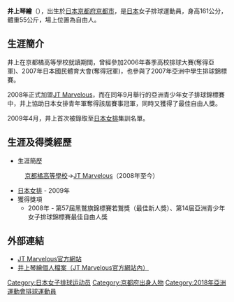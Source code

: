 {{volleyball player infobox
|fullname = 井上琴繪
|nickname = Kotoe（コトエ）
|image = 
|birth_date ={{birth_date_and_age|1990|02|15|mf=y}}
|birth_place = {{JPN}}[[京都府|京都府]][[京都市|京都市]]
|death_date =
|nationality = {{JPN}} 
|spike = 285厘米
|block = 275厘米
|height = {{height|m=1.61}}
|weight = {{weight|kg=55}}
|position = 自由人
|currentclub = [[JT吃驚仰天|JT Marvelous]]
|clubnumber = 
|nationalteam = {{JPN}}  
}}

{{japanese|japanese=井上琴絵|kana=いのうえ　ことえ|romaji=Inoue Kotoe}}

'''井上琴繪'''（{{bd|1990年|2月15日}}），出生於[[日本|日本]][[京都府|京都府]][[京都市|京都市]]，是[[日本|日本]]女子排球運動員，身高161公分，體重55公斤，場上位置為自由人。

==生涯簡介==
井上在京都橘高等學校就讀期間，曾經參加2006年春季高校排球大賽(奪得亞軍)、2007年日本國民體育大會(奪得冠軍)，也參與了2007年亞洲中學生排球錦標賽。

2008年正式加盟[[JT吃驚仰天|JT Marvelous]]，而在同年9月舉行的亞洲青少年女子排球錦標賽中，井上協助日本女排青年軍奪得該屆賽事冠軍，同時又獲得了最佳自由人獎。

2009年4月，井上首次被錄取至[[日本女排|日本女排]]集訓名單。

==生涯及得獎經歷==
*生涯簡歷
:[[京都橘高等學校|京都橘高等學校]]→[[JT吃驚仰天|JT Marvelous]]（2008年至今）
*[[日本女排|日本女排]] - 2009年
*獲得獎項
**2008年 - 第57屆黑鷲旗錦標賽若鷲獎（最佳新人獎）、第14屆亞洲青少年女子排球錦標賽最佳自由人獎

==外部連結==
*[http://www.jti.co.jp/knowledge/marvelous/index.html JT Marvelous官方網站]{{Wayback|url=http://www.jti.co.jp/knowledge/marvelous/index.html |date=20160715195241 }}
*[http://www.jti.co.jp/knowledge/marvelous/profile/inoue/index.html 井上琴繪個人檔案（JT Marvelous官方網站內）]{{Wayback|url=http://www.jti.co.jp/knowledge/marvelous/profile/inoue/index.html |date=20170909232732 }}
{{DEFAULTSORT:Inoue Kotoe}}
[[Category:日本女子排球运动员|Category:日本女子排球运动员]]
[[Category:京都府出身人物|Category:京都府出身人物]]
[[Category:2018年亞洲運動會排球運動員|Category:2018年亞洲運動會排球運動員]]

{{Volleyball-Stub}}